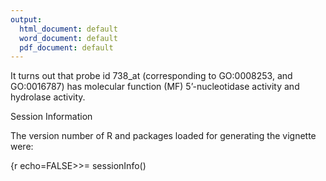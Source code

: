 ```yaml
---
output:
  html_document: default
  word_document: default
  pdf_document: default
---
```

 

```{=tex}
---
title: "Using Bioconductor's Annotation Libraries"
author: "Marc Carlson, Jianhua Zhang"
date: "% \VignetteIndexEntry{Using Data Packages} % \VignetteDepends{hgu95av2.db, GO.db} % \VignetteKeywords{Annotation} %\VignettePackage{annotate}  \documentclass{article}

\newcommand{\Rfunction}[1]{{\texttt{#1}}} \newcommand{\Rmethod}[1]{{\texttt{#1}}}  \newcommand{\Robject}[1]{{\texttt{#1}}} \newcommand{\Rpackage}[1]{{\textit{#1}}} \newcommand{\Rclass}[1]{{\textit{#1}}}  \usepackage{hyperref}  \usepackage[authoryear,round]{natbib} \usepackage{times}  \begin{document} 
\title{Using Bioconductor's Annotation Libraries}  
\author{Marc Carlson, Jianhua Zhang} \date{} \maketitle  \section*{Overview}  The Bioconductor project maintains a rich body of annotation data assembled into R libraries. The purpose of this vignette is to discuss the structure, contents, and usage of these annotation data libraries. Executable code is provided as examples.  \section*{Contents}  Bioconductor's annotation data libraries are constructed by assembling data collected from various public data repositories using Bioconductor's \Rpackage{AnnotationDbi} package and distributed as regular R libraries that can be installed and loaded in the same way an R library is installed/loaded. Each annotation library is an independent unit that can be used alone or in conjunction with other annotation libraries. Platform specific libraries are a group annotation libraries assembled specifically for given platforms (e. g. Affymetrix HG\_U95Av2).
\texttt{org.XX.eg.db} are libraries containing data assembled at genome level for specific organisms such as human, mouse, fly, or rat.
\Rpackage{KEGG.db} and \Rpackage{GO.db} are source specific libraries containing generic data for various genomes.  % \begin{figure*}[htbp!] %    \begin{center} %      \includegraphics[width=\textwidth, angle=0]{DPChart} %    \end{center} %    \caption{{\small \label{fig:DPChart}A diagram showing the overall %        structure and inter-relationship of Bioconductor annotation %        data packages. Boxes show a single or group of data %        packages. Lines between two boxes indicate connections through %        the key denoted by the text beside each line.}} % \end{figure*}  Each annotation library, when installed, contains a sqlite database contained within the \texttt{extdata} along with a \texttt{man} subdirectory filled with documentation about the data. The data can be accessed using the standard methods that would work for the classic environment objects (hash table with key-value pairs) and act as if they were simple associations of annotation values to a set of keys. For each of these emulated environment objects (which we will refer to as mappings), there is a corresponding help file in the \texttt{man} directory with detail descriptions of the data file and usage. In addition to the traditional access to these data, these databases can also be accessed directly by using DBI interfaces which allow for powerful new combinations of these data.  Each platform specific library creates a series of these mapping objects named by following the convention of package name plus mapping name. The package name is in lower case letters and the mapping names are in capital letters. When a given mapping maps platform specific keys to annotation data, only the name of the annotation data is used for the name of the mapping. Otherwise, the mapping names have a pattern of key name and value name joined by a &quot;2&quot; in between. For example, \Robject{hgu95av2ENTREZID} maps probe ids on  an Affymetrix human genome U95Av2 chip to EntrezGene IDs while \Robject{hgu95av2GO2PROBE}  maps Gene Ontology IDs to probe IDs. Names of the mappings available in a platform specific data package are not listed here to save space but are easily accessible as shown later in the section for usage.   Genome level annotation libraries are named in the form of org.Xx.yy.db where Xx represents an abbreviation of the genus and species. Each of the organism wide genome anotation packages is based upon some type of widely used gene based identifier (such as an Entrez Gene id) that is mapped onto all the other features in the package.  The yy part of the name corresponds to this designation, where eg means a package is an entrez gene package and sgd is a package based on the sgd database etc.  In many cases the org packages will contain more different kinds of information that the platform based ones, since not all types of information are as widely sought after.   The \Rpackage{KEGG.db} library contains mappings between ids such as Entrez Gene IDs and \Rpackage{GO} to \Rpackage{KEGG} pathway ids and thus also to pathway names.  The \Rpackage{GO.db} library maintain the directed acyclic graph structure of the original data from Gene Ontology Consortium by providing mappings of GO ids to their direct parents or children for each of the three categories (molecular function, cellular component, and biological process). Mappings between Entrez Gene and \Rpackage{GO} ids are also available to complement the the GO.db package. These mappings are found within the organism wide packages mentioned above. These mappings are provided with evidence code that specifies the type of evidence that supports the annotation of a gene to a particular \Rpackage{GO} term.  \section*{Usage}  All the annotation libraries can be obtained from the Bioconductor web site (\url{http://www.bioconductor.org}). To illustrate their usages, we use the library for Affymetrix HG\_U95Av2 chip (\Rpackage{hgu95av2.db}) as an example for platform specific data packages and the \Rpackage{GO.db} library for non-platform specific data packages. We assume that R (\url{www.r-project.org}) and Bioconductor's Biobase and annotation libraries have already been installed.  \subsection*{Package installation}  Download libraries \Rpackage{hgu95av2.db} and \Rpackage{GO.db} with  BiocManager::install(). If the \Rpackage{reposTools} library has already been installed/loaded, typing \Rfunction{install.packages2(library name)} installs the library for both Unix and Windows.  Typing library(library name) in an R session will load the library into R. For example,  &lt;&lt;loadLibs&gt;&gt;= library(&quot;annotate&quot;) library(&quot;hgu95av2.db&quot;) library(&quot;GO.db&quot;) @  \subsection*{Documentations}  Each library contains documentation for the library in general and each of the individual mapping objects contained by the library. Two documents at the library level can be accessed by typing a library basename proceeded by a question mark (e. g. ?hgu95av2) and the library basename followed by a pair of brackets (e. g. hgu95av2()), respectively. The former explains what the package is and details how a user can get more information, while the latter lists all the mappings contained by a library and provides information on the total number of keys within each of the maps contained by the library and how many of these keys are annotated.  In addition, the latter will indicate the sources for the information provided by the package as well as the date that these sources claim to have last been updated.  The documentation for a given mapping object can be accessed by typing the name of an mapping object proceeded by a question mark (e. g. \Robject{hgu95av2GO}). The resulting documentation provides detail explanations to the mapping object, data source used to build the object, and example code for accessing annotation data.  \subsection*{Accessing annotation data within a library}  Annotation data of a given library are stored as mapping objects in the form of key (items to be annotated) and value (annotation for an key item) pairs. Each mapping object provides annotation for keys for a particular subject reflected by the name of the object. For example, \Robject{hgu95av2GO} annotates probes on the HG\-U95Av2 chip with ids of the Gene Ontology terms the probes correspond to.  The name of an mapping object consists of package basename (\Rpackage{hgu95av2.db}) and mapping name (\Rpackage{GO}) to avoid confusion when multiple libraries are loaded to the system at the same time. Data contained by an mapping can be accessed easily using Bioconductor's existing functions. For example, the following code stores all the keys contained by the \Robject{hgu95av2GO} mapping object to variable \textit{temp} and displays the first five keys on the screen:  &lt;&lt;getGO&gt;&gt;= as.list(hgu95av2GO[5]) @  To obtain annotation for a given set of keys, one may use the \Rfunction{mget} function. Suppose we have run an experiment using the HG\_U95Av2 chip and found three genes represented by Affymetrix probe ids \textit{738\_at, 40840\_at}, and \textit{41668\_r\_at} interesting. To get the names of genes the three probe ids corresponding to, we do:  &lt;&lt;showmget&gt;&gt;= mget(c(&quot;738_at&quot;, &quot;40840_at&quot;, &quot;41668_r_at&quot;), hgu95av2GENENAME) @  Similarly, identifiers of Gene Ontology terms corrsponding to the three probes can be obtained as shown below:  &lt;&lt;moremget&gt;&gt;= temp &lt;- mget(c(&quot;41561_s_at&quot;, &quot;40840_at&quot;, &quot;41668_r_at&quot;), hgu95av2GO) @  In this case, the function \Rfunction{mget} returns a list of pre-defined S4 objects containing data for the ids, ontology, and evidence code of Gene Ontology terms corresponding to the three keys. The following code shows how to access the GO id, evidence code and ontology of the Gene Ontology term corresponding to probe id \textit{40840\_at}:  &lt;&lt;gettingGO&gt;&gt;= temp &lt;- get(&quot;738_at&quot;, hgu95av2GO) names(temp) temp[[&quot;GO:0008253&quot;]][[&quot;Evidence&quot;]] temp[[&quot;GO:0008253&quot;]][[&quot;Ontology&quot;]] @  As shown above, probe \textit{40840\_at} can be annotated by three Gene Ontology terms identified by \textit{GO:0005829}, \textit{GO:0008253}, and \textit{GO:0016787}. The evidence code for \textit{GO:0008253} is \textit{TAS} (traceable author statement) and it belongs to ontology \textit{MF} (molecular function).  \subsection*{Accessing annotation data across libraries}  Often, data available in a given data package alone may not be sufficient and need to be sought across packages. Bioconductor's annotation data packages are linked by common public data identifiers to allow traverse between packages (Fig. 1). Using the example above, we know that probe id \textit{738\_at} are annotated by three Gene Ontology ids \textit{GO:0005829}, \textit{GO:0008253}, and \textit{GO:0016787}. The Gene Ontology terms for various Gene Ontology ids, however, are stored in another package named \Rpackage{GO.db}. AS package \Rpackage{hgu95av2.db} and \Rpackage{GO.db} are linked by \Rpackage{GO} ids, one can annotate probe id \textit{738\_at} with Gene Ontology terms by linking data in the two packages using \Rpackage{GO} id as shown below:  &lt;&lt;&gt;&gt;= mget(names(get(&quot;738_at&quot;, hgu95av2GO)), GOTERM) @  It turns out that probe id \textit{738\_at} (corresponding to \textit{GO:0008253}, and \textit{GO:0016787}) has molecular function (MF) \textit{5'-nucleotidase activity} and \textit{hydrolase activity}.  \section{Session Information}  The version number of R and packages loaded for generating the vignette were:  &lt;&lt;echo=FALSE&gt;&gt;= sessionInfo() @  \end{document}"
output:
  BiocStyle::html_document
vignette: >
  %\VignetteIndexEntry{ Using Bioconductor's Annotation Libraries }
  %\VignetteEncoding{UTF-8}
  %\VignetteEngine{knitr::rmarkdown}
editor_options: 
  markdown: 
    wrap: 72
---

\usepackage{hyperref}

\usepackage[authoryear,round]{natbib}

\usepackage{times}

\## Overview

The Bioconductor project maintains a rich body of annotation data assembled into R libraries. The purpose of this vignette is to discuss the structure, contents, and usage of these annotation data libraries. Executable code is provided as examples.

\## Contents

Bioconductor's annotation data libraries are constructed by assembling data collected from various public data repositories using Bioconductor's AnnotationDbi package and distributed as regular R libraries that can be installed and loaded in the same way an R library is installed/loaded. Each annotation library is an independent unit that can be used alone or in conjunction with other annotation libraries. Platform specific libraries are a group annotation libraries assembled specifically for given platforms (e. g. Affymetrix HG_U95Av2). org.XX.eg.db are libraries containing data assembled at genome level for specific organisms such as human, mouse, fly, or rat. KEGG.db and GO.db are source specific libraries containing generic data for various genomes.

Each annotation library, when installed, contains a sqlite database contained within the extdata along with a man subdirectory filled with documentation about the data. The data can be accessed using the standard methods that would work for the classic environment objects (hash table with key-value pairs) and act as if they were simple associations of annotation values to a set of keys. For each of these emulated environment objects (which we will refer to as mappings), there is a corresponding help file in the man directory with detail descriptions of the data file and usage. In addition to the traditional access to these data, these databases can also be accessed directly by using DBI interfaces which allow for powerful new combinations of these data.

Each platform specific library creates a series of these mapping objects named by following the convention of package name plus mapping name. The package name is in lower case letters and the mapping names are in capital letters. When a given mapping maps platform specific keys to annotation data, only the name of the annotation data is used for the name of the mapping. Otherwise, the mapping names have a pattern of key name and value name joined by a "2" in between. For example, hgu95av2ENTREZID maps probe ids on an Affymetrix human genome U95Av2 chip to EntrezGene IDs while hgu95av2GO2PROBE maps Gene Ontology IDs to probe IDs. Names of the mappings available in a platform specific data package are not listed here to save space but are easily accessible as shown later in the section for usage.

Genome level annotation libraries are named in the form of org.Xx.yy.db where Xx represents an abbreviation of the genus and species. Each of the organism wide genome anotation packages is based upon some type of widely used gene based identifier (such as an Entrez Gene id) that is mapped onto all the other features in the package. The yy part of the name corresponds to this designation, where eg means a package is an entrez gene package and sgd is a package based on the sgd database etc. In many cases the org packages will contain more different kinds of information that the platform based ones, since not all types of information are as widely sought after.

The KEGG.db library contains mappings between ids such as Entrez Gene IDs and GO to KEGG pathway ids and thus also to pathway names. The GO.db library maintain the directed acyclic graph structure of the original data from Gene Ontology Consortium by providing mappings of GO ids to their direct parents or children for each of the three categories (molecular function, cellular component, and biological process). Mappings between Entrez Gene and GO ids are also available to complement the the GO.db package. These mappings are found within the organism wide packages mentioned above. These mappings are provided with evidence code that specifies the type of evidence that supports the annotation of a gene to a particular GO term.

\## Usage

All the annotation libraries can be obtained from the Bioconductor web site ((http://www.bioconductor.org)). To illustrate their usages, we use the library for Affymetrix HG_U95Av2 chip (hgu95av2.db) as an example for platform specific data packages and the GO.db library for non-platform specific data packages. We assume that R ((www.r-project.org)) and Bioconductor's Biobase and annotation libraries have already been installed.

Package installation

Download libraries hgu95av2.db and GO.db with BiocManager::install(). If the reposTools library has already been installed/loaded, typing install.packages2(library name) installs the library for both Unix and Windows.

Typing library(library name) in an R session will load the library into R. For example,

{r loadLibs\>\>= library("annotate") library("hgu95av2.db") library("GO.db")

Documentations

Each library contains documentation for the library in general and each of the individual mapping objects contained by the library. Two documents at the library level can be accessed by typing a library basename proceeded by a question mark (e. g. ?hgu95av2) and the library basename followed by a pair of brackets (e. g. hgu95av2()), respectively. The former explains what the package is and details how a user can get more information, while the latter lists all the mappings contained by a library and provides information on the total number of keys within each of the maps contained by the library and how many of these keys are annotated. In addition, the latter will indicate the sources for the information provided by the package as well as the date that these sources claim to have last been updated.

The documentation for a given mapping object can be accessed by typing the name of an mapping object proceeded by a question mark (e. g. hgu95av2GO). The resulting documentation provides detail explanations to the mapping object, data source used to build the object, and example code for accessing annotation data.

Accessing annotation data within a library

Annotation data of a given library are stored as mapping objects in the form of key (items to be annotated) and value (annotation for an key item) pairs. Each mapping object provides annotation for keys for a particular subject reflected by the name of the object. For example, hgu95av2GO annotates probes on the HG\\-U95Av2 chip with ids of the Gene Ontology terms the probes correspond to.

The name of an mapping object consists of package basename (hgu95av2.db) and mapping name (GO) to avoid confusion when multiple libraries are loaded to the system at the same time. Data contained by an mapping can be accessed easily using Bioconductor's existing functions. For example, the following code stores all the keys contained by the hgu95av2GO mapping object to variable temp and displays the first five keys on the screen:

{r getGO\>\>= as.list(hgu95av2GO[5])

To obtain annotation for a given set of keys, one may use the mget function. Suppose we have run an experiment using the HG_U95Av2 chip and found three genes represented by Affymetrix probe ids 738_at, 40840_at, and 41668_r_at interesting. To get the names of genes the three probe ids corresponding to, we do:

{r showmget\>\>= mget(c("738_at", "40840_at", "41668_r_at"), hgu95av2GENENAME)

Similarly, identifiers of Gene Ontology terms corrsponding to the three probes can be obtained as shown below:

{r moremget\>\>= temp \<- mget(c("41561_s_at", "40840_at", "41668_r_at"), hgu95av2GO)

In this case, the function mget returns a list of pre-defined S4 objects containing data for the ids, ontology, and evidence code of Gene Ontology terms corresponding to the three keys. The following code shows how to access the GO id, evidence code and ontology of the Gene Ontology term corresponding to probe id 40840_at:

{r gettingGO\>\>= temp \<- get("738_at", hgu95av2GO) names(temp) temp[["GO:0008253"]][["Evidence"]] temp[["GO:0008253"]][["Ontology"]]

As shown above, probe 40840_at can be annotated by three Gene Ontology terms identified by GO:0005829, GO:0008253, and GO:0016787. The evidence code for GO:0008253 is TAS (traceable author statement) and it belongs to ontology MF (molecular function).

Accessing annotation data across libraries

Often, data available in a given data package alone may not be sufficient and need to be sought across packages. Bioconductor's annotation data packages are linked by common public data identifiers to allow traverse between packages (Fig. 1). Using the example above, we know that probe id 738_at are annotated by three Gene Ontology ids GO:0005829, GO:0008253, and GO:0016787. The Gene Ontology terms for various Gene Ontology ids, however, are stored in another package named GO.db. AS package hgu95av2.db and GO.db are linked by GO ids, one can annotate probe id 738_at with Gene Ontology terms by linking data in the two packages using GO id as shown below:

```{=tex}
{r}
mget(names(get("738_at", hgu95av2GO)), GOTERM)
```
It turns out that probe id 738_at (corresponding to GO:0008253, and GO:0016787) has molecular function (MF) 5'-nucleotidase activity and hydrolase activity.

Session Information

The version number of R and packages loaded for generating the vignette were:

{r echo=FALSE\>\>= sessionInfo()

